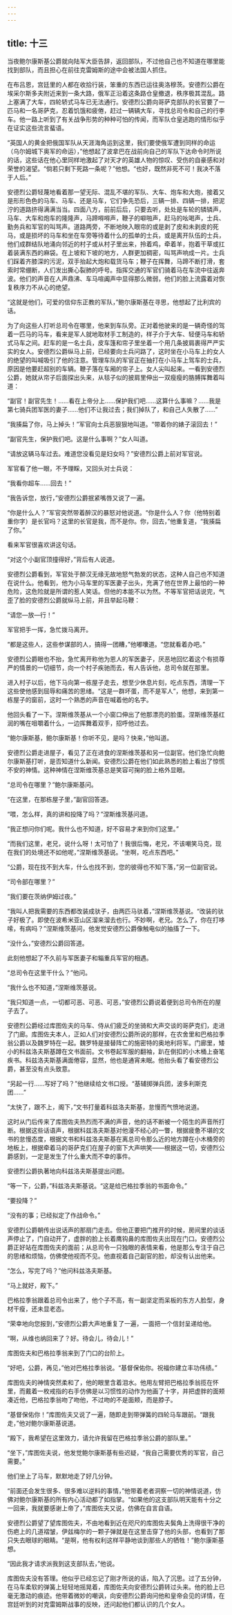 ```yaml
---
---
---
```

title: 十三
---



当夜鲍尔康斯基公爵就向陆军大臣告辞，返回部队，不过他自己也不知道在哪里能找到部队，而且担心在前往克雷姆斯的途中会被法国人抓住。

在布吕恩，宫廷里的人都在收拾行装，笨重的东西已运往奥洛穆茨。安德烈公爵在埃采尔斯多夫附近来到一条大路，俄军正沿着这条路仓皇撤退，秩序极其混乱。路上塞满了大车，四轮轿式马车已无法通行。安德烈公爵向哥萨克部队的长官要了一匹马和一名哥萨克，忍着饥饿和疲倦，赶过一辆辆大车，寻找总司令和自己的行李车。他一路上听到了有关战争形势的种种可怕的传闻，而军队仓皇逃跑的情形似乎在证实这些流言蜚语。

“英国人的黄金把俄国军队从天涯海角运到这里，我们要使俄军遭到同样的命运（乌尔姆城下奥军的命运），”他想起了波拿巴在战前向自己的军队下达命令时所说的话，这些话在他心里同样地激起了对天才的英雄人物的惊叹、受伤的自豪感和对荣誉的渴望。“倘若只剩下死路一条呢？”他想。“也好，既然非死不可！我决不落于人后。”

安德烈公爵轻蔑地看着那一望无际、混乱不堪的军队、大车、炮车和大炮，接着又是形形色色的马车、马车、还是马车，它们争先恐后，三辆一排、四辆一排，把泥泞的道路挤得满满当当。四面八方，前前后后，只要去听，处处是车轮的辚辚声，马车、大车和炮车的隆隆声，马蹄嘚嘚声，鞭子的噼啪声，赶马的吆喝声，士兵、勤务兵和军官的叫骂声。道路两旁，不断地映入眼帘的或是剥了皮和未剥皮的死马，或是损坏的马车和坐在车旁等待着什么的孤单的士兵，或是离开队伍的士兵，他们成群结队地涌向邻近的村子或从村子里出来，拎着鸡，牵着羊，抱着干草或扛着装满东西的麻袋。在上坡和下坡的地方，人群更加稠密，叫骂声响成一片。士兵们踩着齐膝深的污泥，双手抬起大炮和载货马车；鞭子在挥舞，马蹄不断打滑，套索时常绷断，人们发出撕心裂肺的呼号。指挥交通的军官们骑着马在车流中往返奔波。他们的声音在人声鼎沸、车马喧阗声中显得那么微弱，他们的脸上流露着对恢复秩序力不从心的绝望。

“这就是他们，可爱的信仰东正教的军队，”鲍尔康斯基在寻思，他想起了比利宾的话。

为了向这些人打听总司令在哪里，他来到车队旁。正对着他驶来的是一辆奇怪的驾着一匹马的马车，看来是军人就地取材手工制造的，样子介于大车、轻便马车和轿式马车之间。赶车的是一名士兵，皮车篷和帘子里坐着一个用几条披肩裹得严严实实的女人。安德烈公爵纵马上前，已经要向士兵问路了，这时坐在小马车上的女人的绝望的叫喊吸引了他的注意。管理车队的军官正在抽打在小马车上驾车的士兵，原因是他要赶超别的车辆。鞭子落在车厢的帘子上。女人尖叫起来。一看到安德烈公爵，她就从帘子后面探出头来，从毯子似的披肩里伸出一双瘦瘦的胳膊挥舞着叫道：

“副官！副官先生！……看在上帝分上……保护我们吧……这算什么事嘛？……我是第七骑兵团军医的妻子……他们不让我过去；我们掉队了，和自己人失散了……”

“我揍扁了你，马上掉头！”军官向士兵恶狠狠地叫道。“带着你的婊子滚回去！”

“副官先生，保护我们吧。这是什么事啊？”女人叫道。

“请放这辆马车过去。难道您没看见是妇女吗？”安德烈公爵上前对军官说。

军官看了他一眼，不予理睬，又回头对士兵说：

“我看你超车……回去！”

“我告诉您，放行，”安德烈公爵抿紧嘴唇又说了一遍。

“你是什么人？”军官突然带着醉汉的暴怒对他说道。“你是什么人？你（他特别着重你字）是长官吗？这里的长官是我，而不是你。你，回去，”他重复道，“我揍扁了你。”

看来军官很喜欢讲这句话。

“对这个小副官顶撞得好，”背后有人说道。

安德烈公爵看到，军官处于醉汉无缘无故地怒气勃发的状态，这种人自己也不知道在说什么。他看到，他为小马车里的军医妻子出头，充满了他在世界上最怕的一种危险，这危险就是所谓的惹人笑话。但他的本能不以为然。不等军官把话说完，气歪了脸的安德烈公爵就纵马上前，并且举起马鞭：

“请您—放—行！”

军官把手一挥，急忙拨马离开。

“都是这些人，这些参谋部的人，搞得一团糟，”他嘟囔道。“您就看着办吧。”

安德烈公爵眼也不抬，急忙离开称他为恩人的军医妻子，厌恶地回忆着这个有损尊严的情景的一切细节，向一个村子疾驰而去，有人告诉他，总司令就在那里。

进入村子以后，他下马向第一栋屋子走去，想至少休息片刻，吃点东西，清理一下这些使他感到屈辱和痛苦的思绪。“这是一群坏蛋，而不是军人”，他想，来到第一栋屋子的窗前，这时一个熟悉的声音在喊着他的名字。

他回头看了一下。涅斯维茨基从一个小窗口伸出了他那漂亮的脸蛋。涅斯维茨基红润的嘴在咀嚼着什么，一边挥舞着双手，招呼他过去。

“鲍尔康斯基，鲍尔康斯基！你听不见，是吗？快来，”他叫道。

安德烈公爵走进屋子，看见了正在进食的涅斯维茨基和另一位副官。他们急忙向鲍尔康斯基打听，是否知道什么新闻。安德烈公爵在他们如此熟悉的脸上看出了惊慌不安的神情。这种神情在涅斯维茨基总是笑容可掬的脸上格外显眼。

“总司令在哪里？”鲍尔康斯基问。

“在这里，在那栋屋子里，”副官回答道。

“喂，怎么样，真的讲和投降了吗？”涅斯维茨基问道。

“我正想问你们呢。我什么也不知道，好不容易才来到你们这里。”

“而我们这里，老兄，说什么呀！太可怕了！我很后悔，老兄，不该嘲笑马克，现在我们的处境还不如他呢，”涅斯维茨基说。“坐啊，吃点东西吧。”

“公爵，现在找不到大车，什么也找不到，您的彼得也不知下落，”另一位副官说。

“司令部在哪里？”

“我们要在茨纳伊姆过夜。”

“我叫人把我需要的东西都改装成驮子，由两匹马驮着，”涅斯维茨基说。“改装的驮子好极了。即使在波希米亚山区溜来溜去也行。不妙啊，老兄。怎么了，你在打哆嗦，有病吗？”涅斯维茨基问，他发觉安德烈公爵像触电似的抽搐了一下。

“没什么，”安德烈公爵回答道。

此刻他想起了不久前与军医妻子和辎重兵军官的相遇。

“总司令在这里干什么？”他问。

“我什么也不知道，”涅斯维茨基说。

“我只知道一点，一切都可恶、可恶、可恶，”安德烈公爵说着便到总司令所在的屋子去了。

安德烈公爵经过库图佐夫的马车、侍从们疲乏的坐骑和大声交谈的哥萨克们，走进了门廊。库图佐夫本人，正如人们对安德烈公爵所说的那样，在农舍里和巴格拉季翁公爵以及魏罗特在一起。魏罗特是接替阵亡的施密特的奥地利将军。门廊里，矮小的科兹洛夫斯基蹲在文书面前。文书卷起军服的翻袖，趴在倒扣的小木桶上奋笔疾书。科兹洛夫斯基满面倦容，显然，他也是通宵未眠。他抬头看了看安德烈公爵，甚至没有点头致意。

“另起一行……写好了吗？”他继续给文书口授。“基辅掷弹兵团，波多利斯克团……”

“太快了，跟不上，阁下，”文书打量着科兹洛夫斯基，怠慢而气愤地说道。

这时从门后传来了库图佐夫热烈而不满的声音，他的话不断被一个陌生的声音所打断。根据这些话语声，根据科兹洛夫斯基对他漫不经心的一瞥，根据疲惫不堪的文书的怠慢态度，根据文书和科兹洛夫斯基在离总司令那么近的地方蹲在小木桶旁的地板上，根据牵着马的哥萨克们在屋子的窗下大声哄笑——根据这一切，安德烈公爵感到，一定是发生了什么重大而不幸的事件。

安德烈公爵执著地向科兹洛夫斯基提出问题。

“等一下，公爵，”科兹洛夫斯基说。“这是给巴格拉季翁的书面命令。”

“要投降？”

“没有的事；已经拟定了作战命令。”

安德烈公爵朝传出说话声的那扇门走去。但他正要把门推开的时候，房间里的谈话声停止了，门自动开了，虚胖的脸上长着鹰钩鼻的库图佐夫出现在门口。安德烈公爵正好站在库图佐夫的面前；从总司令一只独眼的表情来看，他是那么专注于自己的思绪和烦恼，仿佛使他视而不见。他直视着自己副官的脸，却没有认出他来。

“怎么，写完了吗？”他问科兹洛夫斯基。

“马上就好，殿下。”

巴格拉季翁跟着总司令出来了，他个子不高，有一副坚定而呆板的东方人脸型，身材干瘦，还未显老态。

“荣幸地向您报到，”安德烈公爵大声地重复了一遍，一面把一个信封呈递给他。

“啊，从维也纳回来了？好。待会儿，待会儿！”

库图佐夫和巴格拉季翁来到了门口的台阶上。

“好吧，公爵，再见，”他对巴格拉季翁说。“基督保佑你。祝福你建立丰功伟绩。”

库图佐夫的神情突然柔和了，他的眼里含着泪水。他用左臂把巴格拉季翁揽在怀里，而戴着一枚戒指的右手仿佛是以习惯性的动作为他画了十字，并把虚胖的面颊凑近他，巴格拉季翁吻了吻他，不过吻的不是面颊，而是脖子。

“基督保佑你！”库图佐夫又说了一遍，随即走到带弹簧的四轮马车跟前。“跟我走，”他对鲍尔康斯基说道。

“殿下，我希望在这里效力，请允许我留在巴格拉季翁公爵的部队里。”

“坐下，”库图佐夫说，他发觉鲍尔康斯基有些迟疑，“我自己需要优秀的军官，自己需要。”

他们坐上了马车，默默地走了好几分钟。

“前面还会发生很多、很多难以逆料的事情，”他带着老者洞察一切的神情说道，仿佛对鲍尔康斯基的所有内心活动都了如指掌。“如果他的这支部队明天能有十分之一回来，我就要感谢上帝了，”库图佐夫又说，仿佛在自言自语。

安德烈公爵望了望库图佐夫，不由地看到近在咫尺的库图佐夫鬓角上洗得很干净的伤疤上的几道褶皱，伊兹梅尔的一颗子弹就是在这里击穿了他的头部，也看到了那只失去眼球的眼睛。“是啊，他有权利这样平静地谈到那些人的牺牲！”鲍尔康斯基想。

“因此我才请求派我到这支部队去，”他说。

库图佐夫没有答理。他似乎已经忘记了刚才所说的话，陷入了沉思。过了五分钟，在马车柔软的弹簧上轻轻地摇晃着，库图佐夫向安德烈公爵转过头来。他的脸上已毫无激动的痕迹。他带着微妙的嘲讽，向安德烈公爵询问他和皇帝会见的详情，在宫廷听到的对克雷姆斯战事的反映，还问起他们都认识的几个女人。